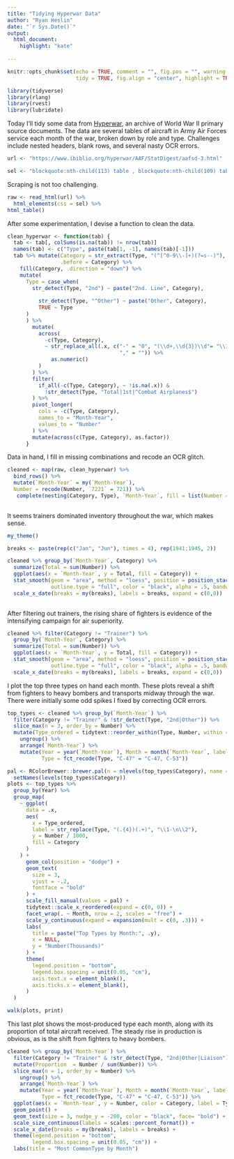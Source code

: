---
title: "Tidying Hyperwar Data"
author: "Ryan Heslin"
date: "`r Sys.Date()`"
output: 
  html_document:
    highlight: "kate"
  
---

 <!-- Standard custom LaTeX commands -->
\newcommand{\abcd}{\begin{bmatrix}a&b\\
c&d\end{bmatrix}}
\newcommand{\m}[1]{\begin{bmatrix}#1\end{bmatrix}}

\newcommand{\vect}[1]{\begin{pmatrix}#1\end{pmatrix}}

\newcommand{\meq}[1]{\begin{split}#1\end{split}}

\newcommand{\bym}[1]{#1\times{m}}

\newcommand{\nby}[1]{n\times{#1}}

\newcommand{\subsp}[2]{\Bigg\{\begin{bmatrix}#1\end{bmatrix}:#2\Bigg\}}

\newcommand{\proj}[2]{\text{proj}_#1(#2)}

\newcommand{\refl}[2]{\text{refl}_#1(#2)}

\newcommand{\sumn}{\sum_{i=1}^n}

<!-- % 1: term 1 -->
<!-- % 2: subscript 1 -->
<!-- % 3: term 2 -->
<!-- % 4: subscript 2 -->
<!-- % 5. operation -->
\newcommand{\dotsn}[5]{#1_{1}#3_{1}#5{#1}_{2}#3_{2}{#5}\dots{#5}#1_{#2}#3_{#4}}

```{r setup, include=FALSE}
knitr::opts_chunk$set(echo = TRUE, comment = "", fig.pos = "", warning = FALSE,
                      tidy = TRUE, fig.align = "center", highlight = TRUE, class.source = "bg-info")

library(tidyverse)
library(rlang)
library(rvest)
library(lubridate)
```

Today I'll tidy some data from [Hyperwar](https://www.ibiblio.org/hyperwar/AAF/StatDigest/aafsd-3.html), an
archive of World War II primary source documents. The data are several tables of
aircraft in Army Air Forces service each month of the war, broken down by role and type.
Challenges include nested headers, blank rows, and several nasty OCR errors.
```{r}
url <- "https://www.ibiblio.org/hyperwar/AAF/StatDigest/aafsd-3.html"

sel <- "blockquote:nth-child(113) table , blockquote:nth-child(109) table, blockquote:nth-child(105) table, blockquote:nth-child(101) table"
```

Scraping is not too challenging.
```{r}

raw <- read_html(url) %>% 
  html_elements(css = sel) %>% 
html_table() 
```


After some experimentation, I devise a function to clean the data.
```{r}

clean_hyperwar <- function(tab) {
  tab <- tab[, colSums(is.na(tab)) != nrow(tab)]
  names(tab) <- c("Type", paste(tab[1, -1], names(tab)[-1]))
  tab %>% mutate(Category = str_extract(Type, "(^[^0-9\\-]+)(?=s--)"),
                 .before = Category) %>%
    fill(Category, .direction = "down") %>%
    mutate(
      Type = case_when(
        str_detect(Type, "2nd") ~ paste("2nd. Line", Category),
        
          str_detect(Type, "^Other") ~ paste("Other", Category),
          TRUE ~ Type
      )
      ) %>%
        mutate(
          across(
            -c(Type, Category),
            ~ str_replace_all(.x, c("-" = "0", "(\\d+,\\d{3})\\d"= "\\1",
                                    "," = "")) %>%
              as.numeric()
          )
        ) %>%
        filter(
          if_all(-c(Type, Category), ~ !is.na(.x)) &
            !str_detect(Type, "Total|1st|^Combat Airplanes$")
        ) %>%
        pivot_longer(
          cols = -c(Type, Category),
          names_to = "Month-Year",
          values_to = "Number"
        ) %>%
        mutate(across(c(Type, Category), as.factor))
      }
```


Data in hand, I fill in missing combinations and recode an OCR glitch.
```{r}
cleaned <- map(raw, clean_hyperwar) %>% 
  bind_rows() %>% 
  mutate(`Month-Year` = my(`Month-Year`),
  Number = recode(Number, `7221` = 721)) %>% 
   complete(nesting(Category, Type), `Month-Year`, fill = list(Number = 0) )
  
```

It seems trainers dominated inventory throughout the war, which makes sense.
```{r, message = FALSE}
my_theme()

breaks <- paste(rep(c("Jan", "Jun"), times = 4), rep(1941:1945, 2))

cleaned %>% group_by(`Month-Year`, Category) %>% 
  summarize(Total = sum(Number)) %>%
  ggplot(aes(x = `Month-Year`, y = Total, fill = Category)) +
  stat_smooth(geom = "area", method = "loess", position = position_stack(),
              outline.type = "full", color = "black", alpha = .5, bandwith = .2, span = .2) +
  scale_x_date(breaks = my(breaks), labels = breaks, expand = c(0,0))
                     
```

After filtering out trainers, the rising share of fighters is evidence of the
intensifying campaign for air superiority.
```{r, message=FALSE}
cleaned %>% filter(Category != "Trainer") %>% 
  group_by(`Month-Year`, Category) %>% 
  summarize(Total = sum(Number)) %>% 
  ggplot(aes(x = `Month-Year`, y = Total, fill = Category)) +
  stat_smooth(geom = "area", method = "loess", position = position_stack(),
              outline.type = "full", color = "black", alpha = .5, bandwith = .2, span = .2) +
  scale_x_date(breaks = my(breaks), labels = breaks, expand = c(0,0))
```

I plot the top three types on hand each month.
These plots reveal a shift from fighters to heavy bombers and transports midway
through the war. There were initially some odd spikes I fixed by correcting OCR 
errors.
```{r}
top_types <- cleaned %>% group_by(`Month-Year`) %>% 
  filter(Category != "Trainer" & !str_detect(Type, "2nd|Other")) %>% 
  slice_max(n = 3, order_by = Number) %>% 
  mutate(Type_ordered = tidytext::reorder_within(Type, Number, within = `Month-Year`)) %>% 
    ungroup() %>% 
    arrange(`Month-Year`) %>% 
    mutate(Year = year(`Month-Year`), Month = month(`Month-Year`, label = TRUE),
           Type = fct_recode(Type, "C-47" = "C-47, C-53"))

pal <- RColorBrewer::brewer.pal(n = nlevels(top_types$Category), name = "Spectral") %>% 
  setNames(levels(top_types$Category))
plots <- top_types %>%
  group_by(Year) %>%
  group_map(
    ~ ggplot(
      data = .x,
      aes(
        x = Type_ordered,
        label = str_replace(Type, "(.{4})(.+)", "\\1-\n\\2"),
        y = Number / 1000,
        fill = Category
      )
    ) +
      geom_col(position = "dodge") +
      geom_text(
        size = 3,
        vjust = -.2,
        fontface = "bold"
      ) +
      scale_fill_manual(values = pal) +
      tidytext::scale_x_reordered(expand = c(0, 0)) +
      facet_wrap(. ~ Month, nrow = 2, scales = "free") +
      scale_y_continuous(expand = expansion(mult = c(0, .3))) +
      labs(
        title = paste("Top Types by Month:", .y),
        x = NULL,
        y = "Number(Thousands)"
      ) +
      theme(
        legend.position = "bottom",
        legend.box.spacing = unit(0.05, "cm"),
        axis.text.x = element_blank(),
        axis.ticks.x = element_blank(),
      )
  )

walk(plots, print)
```
This last plot shows the most-produced type each month, along with its proportion
of total aircraft received. The steady rise in production is obvious, as is 
the shift from fighters to heavy bombers.
```{r}
cleaned %>% group_by(`Month-Year`) %>% 
  filter(Category != "Trainer" & !str_detect(Type, "2nd|Other|Liaison")) %>% 
  mutate(Proportion  = Number / sum(Number)) %>% 
  slice_max(n = 1, order_by = Number) %>% 
    ungroup() %>% 
    arrange(`Month-Year`) %>% 
    mutate(Year = year(`Month-Year`), Month = month(`Month-Year`, label = TRUE),
           Type = fct_recode(Type, "C-47" = "C-47, C-53")) %>% 
  ggplot(aes(x = `Month-Year`, y = Number, color = Category, label = Type, size = Proportion)) +
  geom_point() +
  geom_text(size = 3, nudge_y = -200, color = "black", face= "bold") +
  scale_size_continuous(labels = scales::percent_format()) +
  scale_x_date(breaks = my(breaks), labels = breaks) +
  theme(legend.position = "bottom",
        legend.box.spacing = unit(0.05, "cm")) +
  labs(title = "Most CommonType by Month")
```